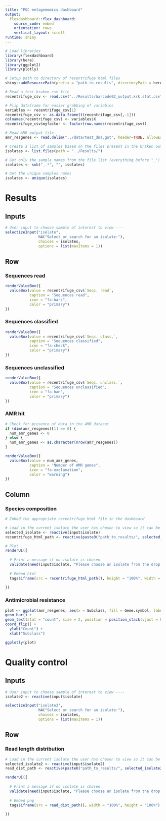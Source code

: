 ```yaml
---
title: "POC metagenomics dashboard"
output: 
  flexdashboard::flex_dashboard:
    source_code: embed
    orientation: rows
    vertical_layout: scroll
runtime: shiny
---
```


```r
# Load libraries
library(flexdashboard)
library(here)
library(ggplot2)
library(plotly)

# Setup path to directory of recentrifuge html files
shiny::addResourcePath(prefix = "path_to_results", directoryPath = here::here("../Results/"))

# Read a test kraken csv file
recentrifuge_csv <- read.csv("../Results/barcode02_output.krk.stat.csv")

# Flip dataframe for easier grabbing of variables
variables <- recentrifuge_csv[1]
recentrifuge_csv <- as.data.frame(t(recentrifuge_csv[,-1]))
colnames(recentrifuge_csv) <- variables$X
recentrifuge_csv$myfactor <- factor(row.names(recentrifuge_csv))

# Read AMR output file
amr_resgenes <- read.delim("../data/test_dna.got", header=TRUE, allowEscapes=FALSE, sep="\t",  quote="", na.strings="", comment.char="")

# Create a list of samples based on the files present in the kraken output directory
isolates <- list.files(path = "../Results/")

# Get only the sample names from the file list (everything before "_")
isolates <- sub("_.*", "", isolates)

# Get the unique samples names
isolates <- unique(isolates)
```

Results
===================================== 

Inputs {.sidebar}
-----------------------------------------------------------------------

```r
# User input to choose sample of interest to view ----
selectizeInput("isolate",
               h4("Select or search for an isolate:"),
               choices = isolates,
               options = list(maxItems = 1))
```

Row
-------------------------------------

### Sequences read
    
```r
renderValueBox({
  valueBox(value = recentrifuge_csv$`Seqs. read`,
           caption = "Sequences read",
           icon = "fa-bars",
           color = "primary")
})

```

### Sequences classified
    
```r
renderValueBox({
  valueBox(value = recentrifuge_csv$`Seqs. class.`,
           caption = "Sequences classified",
           icon = "fa-check",
           color = "primary")
})

```

### Sequences unclassified
    
```r
renderValueBox({
  valueBox(value = recentrifuge_csv$`Seqs. unclass.`,
           caption = "Sequences unclassified",
           icon = "fa-ban",
           color = "primary")
})

```

### AMR hit
    
```r
# Check for presence of data in the AMR dataset
if (dim(amr_resgenes)[1] == 0) {
  num_amr_genes <- 0
} else {
  num_amr_genes <- as.character(nrow(amr_resgenes))
}

renderValueBox({
  valueBox(value = num_amr_genes,
           caption = "Number of AMR genes",
           icon = "fa-exclamation",
           color = "warning")
})

```

Column {data-height=800}
-------------------------------------
    
### Species composition
    
```r
# Embed the appropriate recentrifuge html file in the dashboard

# Load in the current isolate the user has chosen to view so it can be used for "recentrifuge_html_path"
selected_isolate <- reactive(input$isolate)
recentrifuge_html_path <- reactive(paste0("path_to_results/", selected_isolate(), "_output.krk.html"))

# Plot
renderUI({
  
  # Print a message if no isolate is chosen
  validate(need(input$isolate, "Please choose an isolate from the drop down box to create a plot"))
  
  # Embed html
  tags$iframe(src = recentrifuge_html_path(), height = "100%", width = "100%")
  
})
```
   
### Antimicrobial resistance

```r
plot <- ggplot(amr_resgenes, aes(x = Subclass, fill = Gene.symbol, label = Gene.symbol)) +
geom_bar() +
geom_text(stat = "count", size = 2, position = position_stack(vjust = 0.5)) +
coord_flip() +
  ylab("Count") +
  xlab("Subclass")

ggplotly(plot)
```

Quality control
=====================================

Inputs {.sidebar}
-----------------------------------------------------------------------

```r
# User input to choose sample of interest to view ----
isolate2 <- reactive(input$isolate)

selectizeInput("isolate2",
               h4("Select or search for an isolate:"),
               choices = isolates,
               options = list(maxItems = 1))
```

Row
-------------------------------------

### Read length distribution
  
```r
# Load in the current isolate the user has chosen to view so it can be used for "recentrifuge_html_path"
selected_isolate2 <- reactive(input$isolate2)
read_dist_path <- reactive(paste0("path_to_results/", selected_isolate2(), "_all_reads.fq_read_length_distrabution_plot.png"))

renderUI({
  
  # Print a message if no isolate is chosen
  validate(need(input$isolate, "Please choose an isolate from the drop down box to create a plot"))
  
  # Embed png
  tags$iframe(src = read_dist_path(), width = "100%", height = "100%")
  
})
```
